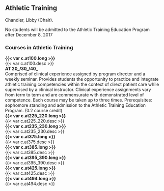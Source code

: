## Athletic Training

Chandler, Libby (Chair).

No students will be admitted to the Athletic Training Education Program after December 8, 2017

### Courses in Athletic Training
**{{< var c.at100.long >}}**  
{{< var c.at100.desc >}}  
**AT 20_/30_/40_**    
Comprised of clinical experience assigned by program director and a weekly seminar. Provides students the 
opportunity to practice and integrate athletic training competencies within the context of direct patient care while 
supervised by a clinical instructor. Clinical experience assignments vary from term to term and are commensurate with 
demonstrated level of competence. Each course may be taken up to three times. Prerequisites: sophomore standing 
and admission to the Athletic Training Education Program. (0.2 course credit)   
**{{< var c.at225_220.long >}}**  
{{< var c.at225_220.desc >}}  
**{{< var c.at235_230.long >}}**  
{{< var c.at235_230.desc >}}  
**{{< var c.at375.long >}}**  
{{< var c.at375.desc >}}  
**{{< var c.at385.long >}}**  
{{< var c.at385.desc >}}  
**{{< var c.at395_390.long >}}**  
{{< var c.at395_390.desc >}}  
**{{< var c.at425.long >}}**  
{{< var c.at425.desc >}}  
**{{< var c.at494.long >}}**  
{{< var c.at494.desc >}}  
